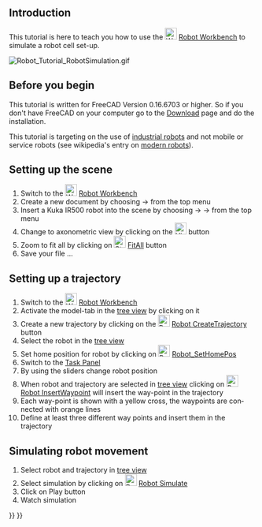<languages/>
<div lang="en" dir="ltr" class="mw-content-ltr">
{{TutorialInfo
|Topic= Robot Workbench
|Level= Beginner
|Time=
|Author=r-frank
|FCVersion=0.16.6703
|Files=
}}
</div>

<div lang="en" dir="ltr" class="mw-content-ltr">
== Introduction ==
This tutorial is here to teach you how to use the [[Image:Workbench_Robot.svg|24px]] [[Robot Workbench]] to simulate a robot cell set-up.
</div>

<div lang="en" dir="ltr" class="mw-content-ltr">
[[Image:Robot_Tutorial_RobotSimulation.gif]]
{{Caption|Final result of this tutorial}}
</div>

<div lang="en" dir="ltr" class="mw-content-ltr">
== Before you begin ==
This tutorial is written for FreeCAD Version 0.16.6703 or higher. So if you don't have FreeCAD on your 
computer go to the [[Download]] page and do the installation.
</div> 

<div lang="en" dir="ltr" class="mw-content-ltr">
This tutorial is targeting on the use of [https://en.wikipedia.org/wiki/Industrial_robot industrial robots]
and not mobile or service robots (see wikipedia's entry on [https://en.wikipedia.org/wiki/Robot#Modern_robots modern robots]).
</div>

<div lang="en" dir="ltr" class="mw-content-ltr">
==Setting up the scene==
#Switch to the [[Image:Workbench_Robot.svg|24px]] [[Robot Workbench]]
#Create a new document by choosing {{KEY|File}} → {{KEY| New}} from the top menu
#Insert a Kuka IR500 robot into the scene by choosing {{KEY|Robot}} → {{KEY|Insert Robots}} → {{KEY|Kuka IR500}} from the top menu
#Change to axonometric view by clicking on the [[Image:View-axometric.svg|24px]] button
#Zoom to fit all by clicking on [[Image:Std_ViewFitAll.svg|24px]] [[Std ViewFitAll|FitAll]] button
#Save your file ...
</div>

<div lang="en" dir="ltr" class="mw-content-ltr">
==Setting up a trajectory==
#Switch to the [[Image:Workbench_Robot.svg|24px]] [[Robot Workbench]]
#Activate the model-tab in the [[tree view]] by clicking on it
#Create a new trajectory by clicking on the [[Image:Robot_CreateTrajectory.svg|24px]] [[Robot CreateTrajectory]] button
#Select the robot in the [[tree view]]
#Set home position for robot by clicking on [[Image:Robot_SetHomePos.svg|24px]] [[Robot SetHomePos|Robot_SetHomePos]]
#Switch to the [[Task Panel]]
#By using the sliders change robot position
#When robot and trajectory are selected in [[tree view]] clicking on [[Image:Robot_InsertWaypoint.svg|24px]] [[Robot InsertWaypoint|Robot InsertWaypoint]] will insert the way-point in the trajectory
#Each way-point is shown with a yellow cross, the waypoints are connected with orange lines
#Define at least three different way points and insert them in the trajectory
</div>

<div lang="en" dir="ltr" class="mw-content-ltr">
==Simulating robot movement==
#Select robot and trajectory in [[tree view]]
#Select simulation by clicking on [[Image:Robot_Simulate.svg|24px]] [[Robot Simulate|Robot Simulate]]
#Click on Play {{KEY| &#9654;}} button
#Watch simulation
</div>

{{Robot Tools navi{{#translation:}}}}
{{Userdocnavi{{#translation:}}}}